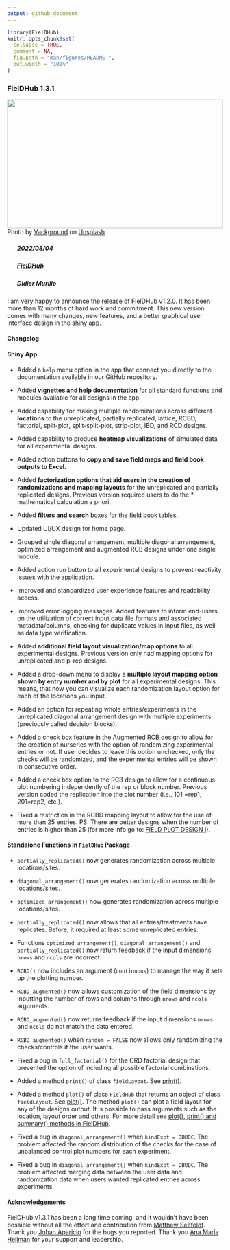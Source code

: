 ```yaml
---
output: github_document
---
```


<!-- NEWS.md is generated from NEWS.Rmd. Please edit that file -->

```r
library(FielDHub)
knitr::opts_chunk$set(
  collapse = TRUE,
  comment = NA,
  fig.path = "man/figures/README-",
  out.width = "100%"
)
```

### FielDHub 1.3.1

<img src="https://raw.githubusercontent.com/DidierMurilloF/unsplash-img/master/img/vackground-up8ooQ1Pm2s-unsplash.jpeg" width="100%" height="300px">
Photo by <a href="https://unsplash.com/@vackground?utm_source=unsplash&utm_medium=referral&utm_content=creditCopyText">Vackground</a> on <a href="https://unsplash.com/s/photos/art-math?utm_source=unsplash&utm_medium=referral&utm_content=creditCopyText">Unsplash</a>

##### <img src="https://raw.githubusercontent.com/FortAwesome/Font-Awesome/6.x/svgs/solid/calendar-check.svg" width="20" height="15"> 2022/08/04
##### <img src="https://raw.githubusercontent.com/FortAwesome/Font-Awesome/6.x/svgs/solid/code.svg" width="20" height="15">  [FielDHub](https://github.com/DidierMurilloF/FielDHub)
##### <img src="https://raw.githubusercontent.com/FortAwesome/Font-Awesome/6.x/svgs/solid/chalkboard-user.svg" width="20" height="15"> Didier Murillo

I am very happy to announce the release of FielDHub v1.2.0. It has been more 
than 12 months of hard work and commitment. This new version comes with many 
changes, new features, and a better graphical user interface design in the 
shiny app.

#### Changelog

#### Shiny App

* Added a `help` menu option in the app that connect you directly to the 
documentation available in our GitHub repository.   

* Added **vignettes and help documentation** for all standard functions and 
modules available for all designs in the app. 

* Added capability for making multiple randomizations across different **locations** 
to the unreplicated, partially replicated, lattice, RCBD, factorial, 
split-plot, split-split-plot, strip-plot, IBD, and RCD designs. 

* Added capability to produce **heatmap visualizations** of simulated 
data for all experimental designs. 

* Added action buttons to **copy and save field maps and field book outputs to Excel.** 

* Added **factorization options that aid users in the creation of randomizations and mapping layouts** 
for the unreplicated and partially replicated designs. Previous version required 
users to do the * mathematical calculation a priori.  

* Added **filters and search** boxes for the field book tables.  

* Updated UI/UX design for home page. 

* Grouped single diagonal arrangement, multiple diagonal arrangement, optimized arrangement 
and augmented RCB designs under one single module.  

* Added action run button to all experimental designs to prevent reactivity 
issues with the application. 

* Improved and standardized user experience features and readability access. 

* Improved error logging messages. Added features to inform end-users 
on the utilization of correct input data file formats and associated 
metadata/columns, checking for duplicate values in input files, as well as data type verification. 

* Added **additional field layout visualization/map options** to all 
experimental designs. Previous version only had mapping options 
for unreplicated and p-rep designs. 

* Added a drop-down menu to display a **multiple layout mapping option shown by entry number and by plot** 
for all experimental designs. This means, that now you can visualize each 
randomization layout option for each of the locations you input. 

* Added an option for repeating whole entries/experiments in the unreplicated diagonal arrangement design with multiple experiments (previously called decision blocks). 

* Added a check box feature in the Augmented RCB design to allow for the creation of nurseries with the option of randomizing experimental entries or not. If user decides to leave this option unchecked, only the checks will be randomized, and the experimental entries will be shown in consecutive order.

* Added a check box option to the RCB design to allow for a continuous plot numbering independently of the rep or block number. Previous version coded the replication into the plot number (i.e., 101 =rep1, 201=rep2, etc.). 

* Fixed a restriction in the RCBD mapping layout to allow for the use of more than 25 entries. PS: There are better designs when the number of entries is higher than 25 (for more info go to: [FIELD PLOT DESIGN I](https://www.ndsu.edu/faculty/horsley/)).

#### Standalone Functions in `FielDHub` Package

* `partially_replicated()` now generates randomization across multiple locations/sites.

* `diagonal_arrangement()` now generates randomization across multiple locations/sites.

* `optimized_arrangement()` now generates randomization across multiple locations/sites.

* `partially_replicated()` now allows that all entries/treatments have replicates. Before, 
it required at least some unreplicated entries.

* Functions `optimized_arrangement()`, `diagonal_arrangement()` and `partially_replicated()` now return feedback if the input dimensions `nrows` and `ncols` are incorrect.

* `RCBD()` now includes an argument (`continuous`) to manage the way it sets up the plotting number. 

* `RCBD_augmented()` now allows customization of the field dimensions by inputting the number of rows and columns through `nrows` and `ncols` arguments.

* `RCBD_augmented()` now returns feedback if the input dimensions `nrows` and `ncols` do not match the data entered.

* `RCBD_augmented()` when `random = FALSE` now allows only randomizing the checks/controls if the user wants.

* Fixed a bug in `full_factorial()` for the CRD factorial design that prevented the option of including all possible factorial combinations.

* Added a method `print()` of class `fieldLayout`. See [print()](https://didiermurillof.github.io/FielDHub/reference/print.fieldLayout.html).

* Added a method `plot()` of class `FieldHub` that returns an object of class `fieldLayout`. 
See [plot()](https://didiermurillof.github.io/FielDHub/reference/plot.FielDHub.html). The 
method `plot()` can plot a field layout for any of the designs output. It is possible to 
pass arguments such as the location, layout order and others. For more detail see 
[plot(), print() and summary() methods in FielDHub](https://didiermurillof.github.io/FielDHub/articles/methods.html).

* Fixed a bug in `diagonal_arrangement()` when `kindExpt = DBUDC`. The problem affected the random distribution of the checks for the case of unbalanced control plot numbers for each experiment.

* Fixed a bug in `diagonal_arrangement()` when `kindExpt = DBUDC`. The problem affected merging data between the user data and randomization data when users wanted replicated entries across experiments. 

#### Acknowledgements

FielDHub v1.3.1 has been a long time coming, and it wouldn’t have been possible 
without all the effort and contribution from [Matthew Seefeldt](https://github.com/seefeldtm). 
Thank you [Johan Aparicio](https://github.com/AparicioJohan) for the bugs you reported. 
Thank you [Ana María Heilman](https://github.com/tatirri) for your support and leadership.



